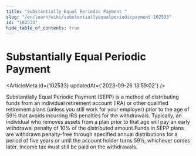 ```yaml
---
title: "Substantially Equal Periodic Payment "
slug: "/en/learn/wiki/substantiallyequalperiodicpayment-102533"
id: "102533"
hide_table_of_contents: true
---
```



# Substantially Equal Periodic Payment 

<ArticleMeta id={102533} updatedAt={'2023-09-26 13:59:02'} />
<div className='border-solid border-b border-t-0 my-4 border-[var(--ifm-color-gray-300)]' />

Substantially Equal Periodic Payment (SEPP) is a method of distributing funds from an individual retirement account (IRA) or other qualified retirement plans (unless you still work for your employer) prior to the age of 59½ that avoids incurring IRS penalties for the withdrawals. Typically, an individual who removes assets from a plan prior to that age will pay an early withdrawal penalty of 10% of the distributed amount.Funds in SEPP plans are withdrawn penalty-free through specified annual distributions for a period of five years or until the account holder turns 59½, whichever comes later. Income tax must still be paid on the withdrawals.
